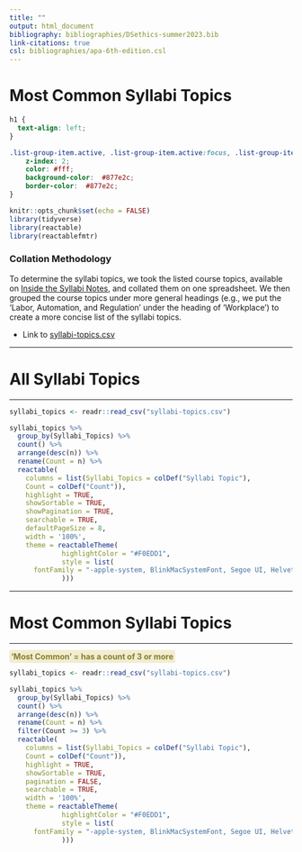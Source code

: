 ```yaml
---
title: ""
output: html_document
bibliography: bibliographies/DSethics-summer2023.bib
link-citations: true
csl: bibliographies/apa-6th-edition.csl
---
```


::: column-page
# Most Common Syllabi Topics

```css
h1 {
  text-align: left;
}

.list-group-item.active, .list-group-item.active:focus, .list-group-item.active:hover {
    z-index: 2;
    color: #fff;
    background-color:  #877e2c;
    border-color:  #877e2c;
}
```

```r
knitr::opts_chunk$set(echo = FALSE)
library(tidyverse)
library(reactable)
library(reactablefmtr)
```

::: {.callout-note icon="false" collapse="false"}
### Collation Methodology

To determine the syllabi topics, we took the listed course topics, available on [Inside the Syllabi Notes](inside-syllabi.html), and collated them on one spreadsheet. We then grouped the course topics under more general headings (e.g., we put the 'Labor, Automation, and Regulation' under the heading of 'Workplace') to create a more concise list of the syllabi topics.

-   Link to [syllabi-topics.csv](https://github.com/scolando/DSethics-summer2023/blob/main/Rmds/syllabi-topics.csv)
:::

------------------------------------------------------------------------

# All Syllabi Topics

------------------------------------------------------------------------

```r
syllabi_topics <- readr::read_csv("syllabi-topics.csv")

syllabi_topics %>%
  group_by(Syllabi_Topics) %>%
  count() %>%
  arrange(desc(n)) %>%
  rename(Count = n) %>%
  reactable(
    columns = list(Syllabi_Topics = colDef("Syllabi Topic"),
    Count = colDef("Count")),
    highlight = TRUE,
    showSortable = TRUE,
    showPagination = TRUE,
    searchable = TRUE,
    defaultPageSize = 8,
    width = '100%',
    theme = reactableTheme(
             highlightColor = "#F0EDD1",
             style = list(
      fontFamily = "-apple-system, BlinkMacSystemFont, Segoe UI, Helvetica, Arial, sans-serif"
             )))
```

------------------------------------------------------------------------

# Most Common Syllabi Topics

------------------------------------------------------------------------

[**'Most Common' = has a count of 3 or more**]{style="color:#877e2c; background-color: #F0EDD1; border: 3px solid #F0EDD1; border-radius: 4px;"} <br>

```r
syllabi_topics <- readr::read_csv("syllabi-topics.csv")

syllabi_topics %>%
  group_by(Syllabi_Topics) %>%
  count() %>%
  arrange(desc(n)) %>%
  rename(Count = n) %>%
  filter(Count >= 3) %>% 
  reactable(
    columns = list(Syllabi_Topics = colDef("Syllabi Topic"),
    Count = colDef("Count")),
    highlight = TRUE,
    showSortable = TRUE,
    pagination = FALSE,
    searchable = TRUE,
    width = '100%',
    theme = reactableTheme(
             highlightColor = "#F0EDD1",
             style = list(
      fontFamily = "-apple-system, BlinkMacSystemFont, Segoe UI, Helvetica, Arial, sans-serif"
             ))) 
```
:::

